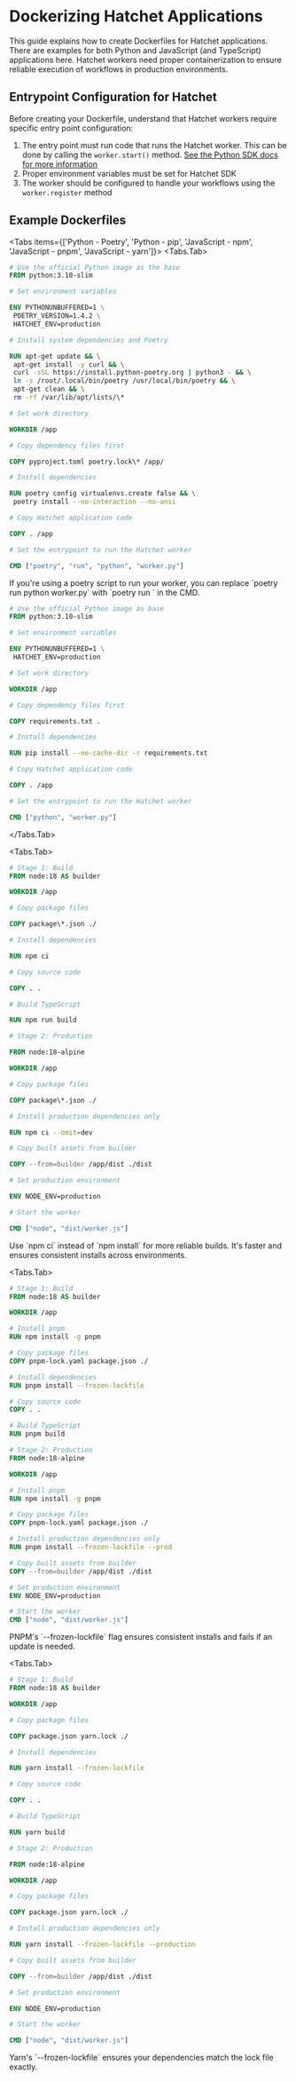 
# Dockerizing Hatchet Applications

This guide explains how to create Dockerfiles for Hatchet applications. There are examples for both Python and JavaScript (and TypeScript) applications here. Hatchet workers need proper containerization to ensure reliable execution of workflows in production environments.

## Entrypoint Configuration for Hatchet

Before creating your Dockerfile, understand that Hatchet workers require specific entry point configuration:

1. The entry point must run code that runs the Hatchet worker. This can be done by calling the `worker.start()` method. [See the Python SDK docs for more information](./worker.mdx#starting-a-worker)
2. Proper environment variables must be set for Hatchet SDK
3. The worker should be configured to handle your workflows using the `worker.register` method

## Example Dockerfiles

<Tabs items={['Python - Poetry', 'Python - pip', 'JavaScript - npm', 'JavaScript - pnpm', 'JavaScript - yarn']}>
  <Tabs.Tab>

```dockerfile
# Use the official Python image as the base
FROM python:3.10-slim

# Set environment variables

ENV PYTHONUNBUFFERED=1 \
 POETRY_VERSION=1.4.2 \
 HATCHET_ENV=production

# Install system dependencies and Poetry

RUN apt-get update && \
 apt-get install -y curl && \
 curl -sSL https://install.python-poetry.org | python3 - && \
 ln -s /root/.local/bin/poetry /usr/local/bin/poetry && \
 apt-get clean && \
 rm -rf /var/lib/apt/lists/\*

# Set work directory

WORKDIR /app

# Copy dependency files first

COPY pyproject.toml poetry.lock\* /app/

# Install dependencies

RUN poetry config virtualenvs.create false && \
 poetry install --no-interaction --no-ansi

# Copy Hatchet application code

COPY . /app

# Set the entrypoint to run the Hatchet worker

CMD ["poetry", "run", "python", "worker.py"]

```

<Callout type="info">
    If you're using a poetry script to run your worker, you can replace `poetry run python worker.py` with `poetry run <script-name>` in the CMD.
</Callout>
  </Tabs.Tab>
  <Tabs.Tab>

```dockerfile
# Use the official Python image as base
FROM python:3.10-slim

# Set environment variables

ENV PYTHONUNBUFFERED=1 \
 HATCHET_ENV=production

# Set work directory

WORKDIR /app

# Copy dependency files first

COPY requirements.txt .

# Install dependencies

RUN pip install --no-cache-dir -r requirements.txt

# Copy Hatchet application code

COPY . /app

# Set the entrypoint to run the Hatchet worker

CMD ["python", "worker.py"]

```

  </Tabs.Tab>

  <Tabs.Tab>

```dockerfile
# Stage 1: Build
FROM node:18 AS builder

WORKDIR /app

# Copy package files

COPY package\*.json ./

# Install dependencies

RUN npm ci

# Copy source code

COPY . .

# Build TypeScript

RUN npm run build

# Stage 2: Production

FROM node:18-alpine

WORKDIR /app

# Copy package files

COPY package\*.json ./

# Install production dependencies only

RUN npm ci --omit=dev

# Copy built assets from builder

COPY --from=builder /app/dist ./dist

# Set production environment

ENV NODE_ENV=production

# Start the worker

CMD ["node", "dist/worker.js"]

```

<Callout type="info">
    Use `npm ci` instead of `npm install` for more reliable builds. It's faster and ensures consistent installs across environments.
</Callout>
  </Tabs.Tab>

  <Tabs.Tab>

```dockerfile
# Stage 1: Build
FROM node:18 AS builder

WORKDIR /app

# Install pnpm
RUN npm install -g pnpm

# Copy package files
COPY pnpm-lock.yaml package.json ./

# Install dependencies
RUN pnpm install --frozen-lockfile

# Copy source code
COPY . .

# Build TypeScript
RUN pnpm build

# Stage 2: Production
FROM node:18-alpine

WORKDIR /app

# Install pnpm
RUN npm install -g pnpm

# Copy package files
COPY pnpm-lock.yaml package.json ./

# Install production dependencies only
RUN pnpm install --frozen-lockfile --prod

# Copy built assets from builder
COPY --from=builder /app/dist ./dist

# Set production environment
ENV NODE_ENV=production

# Start the worker
CMD ["node", "dist/worker.js"]
```

<Callout type="info">
    PNPM's `--frozen-lockfile` flag ensures consistent installs and fails if an update is needed.
</Callout>
  </Tabs.Tab>

  <Tabs.Tab>

```dockerfile
# Stage 1: Build
FROM node:18 AS builder

WORKDIR /app

# Copy package files

COPY package.json yarn.lock ./

# Install dependencies

RUN yarn install --frozen-lockfile

# Copy source code

COPY . .

# Build TypeScript

RUN yarn build

# Stage 2: Production

FROM node:18-alpine

WORKDIR /app

# Copy package files

COPY package.json yarn.lock ./

# Install production dependencies only

RUN yarn install --frozen-lockfile --production

# Copy built assets from builder

COPY --from=builder /app/dist ./dist

# Set production environment

ENV NODE_ENV=production

# Start the worker

CMD ["node", "dist/worker.js"]

```

<Callout type="info">
    Yarn's `--frozen-lockfile` ensures your dependencies match the lock file exactly.
</Callout>
  </Tabs.Tab>
</Tabs>
